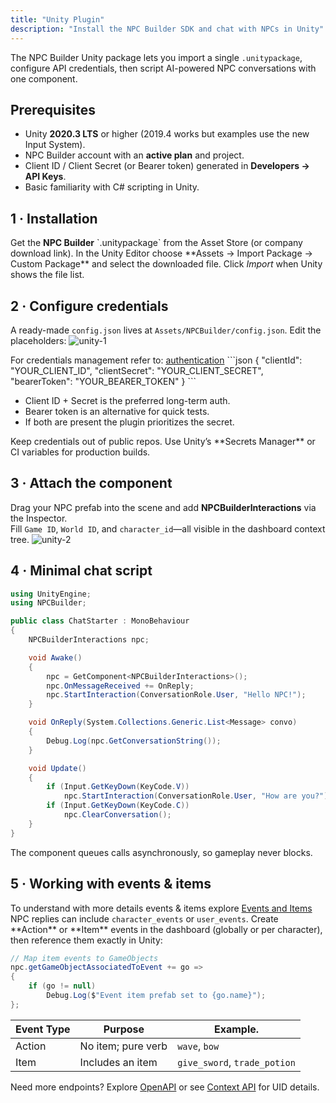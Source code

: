 ```yaml
---
title: "Unity Plugin"
description: "Install the NPC Builder SDK and chat with NPCs in Unity"
---
```


<Info>
The NPC Builder Unity package lets you import a single <code>.unitypackage</code>, configure API credentials, then script AI-powered NPC conversations with one component.
</Info>

## Prerequisites

* Unity **2020.3 LTS** or higher (2019.4 works but examples use the new Input System).
* NPC Builder account with an **active plan** and project.
* Client ID / Client Secret (or Bearer token) generated in **Developers → API Keys**.
* Basic familiarity with C# scripting in Unity.

## 1 · Installation

<Steps>
<Step title="Download package">
  Get the <strong>NPC Builder</strong> `.unitypackage` from the Asset Store (or company download link).
</Step>

<Step title="Import into Unity">
  In the Unity Editor choose  
  **Assets → Import Package → Custom Package** and select the downloaded file.  
  Click <em>Import</em> when Unity shows the file list.
</Step>
</Steps>

## 2 · Configure credentials

A ready-made <code>config.json</code> lives at <code>Assets/NPCBuilder/config.json</code>. Edit the placeholders:
![unity-1](/integrations/media/unity-1.png)

<Note>
  For credentials management refer to: <a href="/api-reference/authentication">authentication</a>
</Note>
```json
{
  "clientId": "YOUR_CLIENT_ID",
  "clientSecret": "YOUR_CLIENT_SECRET",
  "bearerToken": "YOUR_BEARER_TOKEN"
}
```

* Client ID + Secret is the preferred long-term auth.  
* Bearer token is an alternative for quick tests.  
* If both are present the plugin prioritizes the secret.  

<Callout type="warning">
Keep credentials out of public repos. Use Unity’s **Secrets Manager** or CI variables for production builds.
</Callout>

## 3 · Attach the component

Drag your NPC prefab into the scene and add **NPCBuilderInteractions** via the Inspector.  
Fill <code>Game ID</code>, <code>World ID</code>, and <code>character_id</code>—all visible in the dashboard context tree.
![unity-2](/integrations/media/unity-2.png)

## 4 · Minimal chat script

```csharp
using UnityEngine;
using NPCBuilder;

public class ChatStarter : MonoBehaviour
{
    NPCBuilderInteractions npc;

    void Awake()
    {
        npc = GetComponent<NPCBuilderInteractions>();
        npc.OnMessageReceived += OnReply;
        npc.StartInteraction(ConversationRole.User, "Hello NPC!");
    }

    void OnReply(System.Collections.Generic.List<Message> convo)
    {
        Debug.Log(npc.GetConversationString());
    }

    void Update()
    {
        if (Input.GetKeyDown(KeyCode.V))
            npc.StartInteraction(ConversationRole.User, "How are you?");
        if (Input.GetKeyDown(KeyCode.C))
            npc.ClearConversation();
    }
}
```

The component queues calls asynchronously, so gameplay never blocks.

## 5 · Working with events & items
<Note>
To understand with more details events & items explore <a href="/essentials/events-and-items">Events and Items</a>
</Note>
NPC replies can include <code>character_events</code> or <code>user_events</code>.  
Create **Action** or **Item** events in the dashboard (globally or per character), then reference them exactly in Unity:

```csharp
// Map item events to GameObjects
npc.getGameObjectAssociatedToEvent += go =>
{
    if (go != null)
        Debug.Log($"Event item prefab set to {go.name}");
};
```

| Event Type | Purpose    | Example.   |
|------------|------------|------------|
| Action     | No item; pure verb | <code>wave</code>, <code>bow</code> |
| Item       | Includes an item   | <code>give_sword</code>, <code>trade_potion</code> |

<Note>
Need more endpoints? Explore <a href="/api-reference/introduction">OpenAPI</a> or see <a href="/context-api-reference">Context API</a> for UID details.
</Note>
